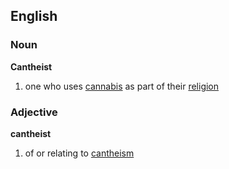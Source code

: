 ==English==
===Noun===
{{wikipedia}}
'''Cantheist'''  
#one who uses [[cannabis]] as part of their [[religion]]
===Adjective===
'''cantheist'''
#of or relating to [[cantheism]]